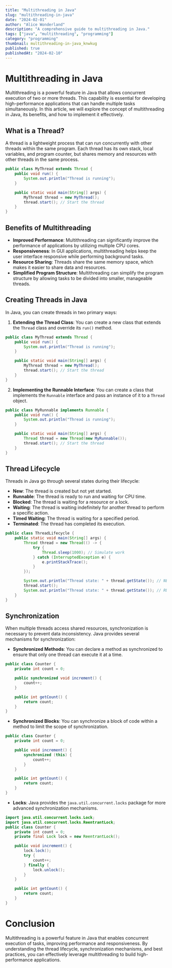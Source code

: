 ```yaml
---
title: "Multithreading in Java"
slug: "multithreading-in-java"
date: "2024-02-01"
author: "Alice Wonderland"
description: "A comprehensive guide to multithreading in Java."
tags: ["java", "multithreading", "programming"]
category: "programming"
thumbnail: multithreading-in-java_knwkug
published: true 
publishedAt: "2024-02-10"
---
```


# Multithreading in Java

Multithreading is a powerful feature in Java that allows concurrent execution of two or more threads. This capability is essential for developing high-performance applications that can handle multiple tasks simultaneously. In this article, we will explore the concept of multithreading in Java, its benefits, and how to implement it effectively.

## What is a Thread?

A thread is a lightweight process that can run concurrently with other threads within the same program. Each thread has its own stack, local variables, and program counter, but shares memory and resources with other threads in the same process.

```java
public class MyThread extends Thread {
    public void run() {
        System.out.println("Thread is running");
    }

    public static void main(String[] args) {
        MyThread thread = new MyThread();
        thread.start(); // Start the thread
    }
}
```

## Benefits of Multithreading

- **Improved Performance**: Multithreading can significantly improve the performance of applications by utilizing multiple CPU cores.
- **Responsiveness**: In GUI applications, multithreading helps keep the user interface responsive while performing background tasks.
- **Resource Sharing**: Threads share the same memory space, which makes it easier to share data and resources.
- **Simplified Program Structure**: Multithreading can simplify the program structure by allowing tasks to be divided into smaller, manageable threads.

## Creating Threads in Java

In Java, you can create threads in two primary ways:

1. **Extending the Thread Class**: You can create a new class that extends the `Thread` class and override its `run()` method.

```java
public class MyThread extends Thread {
    public void run() {
        System.out.println("Thread is running");
    }

    public static void main(String[] args) {
        MyThread thread = new MyThread();
        thread.start(); // Start the thread
    }
}
```

2. **Implementing the Runnable Interface**: You can create a class that implements the `Runnable` interface and pass an instance
of it to a `Thread` object.

```java
public class MyRunnable implements Runnable {
    public void run() {
        System.out.println("Thread is running");
    }

    public static void main(String[] args) {
        Thread thread = new Thread(new MyRunnable());
        thread.start(); // Start the thread
    }
}
```

## Thread Lifecycle

Threads in Java go through several states during their lifecycle:

- **New**: The thread is created but not yet started.
- **Runnable**: The thread is ready to run and waiting for CPU time.
- **Blocked**: The thread is waiting for a resource or a lock.
- **Waiting**: The thread is waiting indefinitely for another thread to perform a specific action.
- **Timed Waiting**: The thread is waiting for a specified period.
- **Terminated**: The thread has completed its execution.

```java
public class ThreadLifecycle {
    public static void main(String[] args) {
        Thread thread = new Thread(() -> {
            try {
                Thread.sleep(1000); // Simulate work
            } catch (InterruptedException e) {
                e.printStackTrace();
            }
        });

        System.out.println("Thread state: " + thread.getState()); // NEW
        thread.start();
        System.out.println("Thread state: " + thread.getState()); // RUNNABLE
    }
}
```
## Synchronization

When multiple threads access shared resources, synchronization is necessary to prevent data inconsistency. Java provides several mechanisms for synchronization:

- **Synchronized Methods**: You can declare a method as synchronized to ensure that only one thread can execute it at a time.

```java
public class Counter {
    private int count = 0;

    public synchronized void increment() {
        count++;
    }

    public int getCount() {
        return count;
    }
}
```

- **Synchronized Blocks**: You can synchronize a block of code within a method to limit the scope of synchronization.

```java
public class Counter {
    private int count = 0;

    public void increment() {
        synchronized (this) {
            count++;
        }
    }

    public int getCount() {
        return count;
    }
}
```

- **Locks**: Java provides the `java.util.concurrent.locks` package for more advanced synchronization mechanisms.

```java
import java.util.concurrent.locks.Lock;
import java.util.concurrent.locks.ReentrantLock;
public class Counter {
    private int count = 0;
    private final Lock lock = new ReentrantLock();

    public void increment() {
        lock.lock();
        try {
            count++;
        } finally {
            lock.unlock();
        }
    }

    public int getCount() {
        return count;
    }
}
```

# Conclusion

Multithreading is a powerful feature in Java that enables concurrent execution of tasks, improving performance and responsiveness. By understanding the thread lifecycle, synchronization mechanisms, and best practices, you can effectively leverage multithreading to build high-performance applications.
